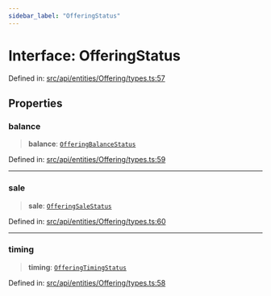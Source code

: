 ```yaml
---
sidebar_label: "OfferingStatus"
---
```


# Interface: OfferingStatus

Defined in: [src/api/entities/Offering/types.ts:57](https://github.com/PolymeshAssociation/polymesh-sdk/blob/bee6a2fe7a8ce5db42a6982e793782182cde2153/src/api/entities/Offering/types.ts#L57)

## Properties

### balance

> **balance**: [`OfferingBalanceStatus`](../enumerations/OfferingBalanceStatus.mdx)

Defined in: [src/api/entities/Offering/types.ts:59](https://github.com/PolymeshAssociation/polymesh-sdk/blob/bee6a2fe7a8ce5db42a6982e793782182cde2153/src/api/entities/Offering/types.ts#L59)

***

### sale

> **sale**: [`OfferingSaleStatus`](../enumerations/OfferingSaleStatus.mdx)

Defined in: [src/api/entities/Offering/types.ts:60](https://github.com/PolymeshAssociation/polymesh-sdk/blob/bee6a2fe7a8ce5db42a6982e793782182cde2153/src/api/entities/Offering/types.ts#L60)

***

### timing

> **timing**: [`OfferingTimingStatus`](../enumerations/OfferingTimingStatus.mdx)

Defined in: [src/api/entities/Offering/types.ts:58](https://github.com/PolymeshAssociation/polymesh-sdk/blob/bee6a2fe7a8ce5db42a6982e793782182cde2153/src/api/entities/Offering/types.ts#L58)
